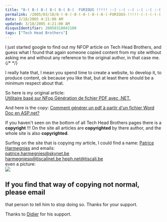 ```yaml
---
title: "8-( 8-( 8-( 8-( 8-( 8-(  FURIOUS !!!!! :-( :-( :-( :-( :-( :-( :-( "
permalink: /2005/03/18/8-(-8-(-8-(-8-(-8-(-8-(-FURIOUS-!!!!!-(-(-(-(-(-(-(-/
date: 3/18/2005 4:21:00 AM
updated: 3/18/2005 4:21:00 AM
disqusIdentifier: 20050318042100
tags: ["Tech Head Brothers"]
---
```




I just started google to find out my NFOP article on Tech Head Brothers, and 
guess what I found that again someone copied content from my site without asking 
me and without any reference to the original author, in that case me.
{/* <!-- more --> */}

I really hate that, I mean you spend time to create a website, to develop it, 
to produce content, ok because you like that, but at least there should be a 
minimum respect about that.

So here is my original article:  
[Utilitaire basé sur NFop Génération de fichier PDF avec .NET.](http://www.techheadbrothers.com/DesktopDefault.aspx?tabindex=1&tabid=7&AId=20)

And here is the copy: [Comment générer un pdf à partir d'un fichier Word Doc en ASP.net?](http://harmegniesp.phidji.com/pdf_doc.htm)

If you haven't seen on the bottom of all Tech Head Brothers pages there 
is a **copyright** !!! On the site all articles are 
**copyrighted** by there author, and the whole site is also 
**copyrighted**.

Surfing on the site that is copying my article, I could find a name: [Patrice 
Harmegnies](http://harmegniesp.phidji.com/curriculum/cv.asp) and emails:  
[patrice.harmegnies@skynet.be](mailto:patrice.harmegnies@skynet.be?subject=Re%20CV)  
[harmegniesp@tiscalinet.be ](mailto:harmegniesp@tiscalinet.be?subject=Re%20CV)[hpph.net@tiscali.be](mailto:hpph.net@tiscali.be)  
even a picture:  
![](http://harmegniesp.phidji.com/images/article.gif)

## If you find that way of copying not normal, please email 
that person to tell him to stop doing so. Thanks for your support.

Thanks to [Didier](http://www.didierbeck.com/2005_03_01_blogs.php#111109211361313891) for his support.
